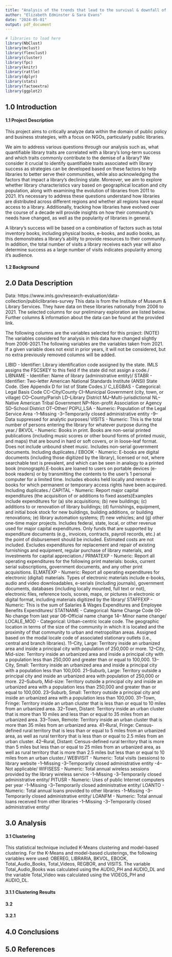 ```yaml
---
title: "Analysis of the trends that lead to the survival & downfall of American public libraries"
author: "Elizabeth Edminster & Sara Evans"
date: "2024-05-01"
output: pdf_document
---
```


```r
# libraries to load here
library(NbClust)
library(mclust)
library(flexclust)
library(cluster)
library(fpc)
library(knitr)
library(rattle)
library(dplyr)
library(stats)
library(factoextra)
library(ggplot2)

```

## 1.0 Introduction

#### 1.1 Project Description

This project aims to critically analyze data within the domain of public policy and business strategies, with a focus on NGOs, particularly public libraries. 

We aim to address various questions through our analysis such as, what quantifiable library traits are correlated with a library's long-term success and which traits commonly contribute to the demise of a library?  We consider it crucial to identify quantifiable traits associated with library success as strategies can be developed based on these factors to help libraries to better serve their communities, while also acknowledging the factors that impact a library's declining state. Moreover, we aim to explore whether library characteristics vary based on geographical location and city population, along with examining the evolution of libraries from 2011 to 2021. It's necessary to address these questions understand how libraries are distributed across different regions and whether all regions have equal access to a library. Additionally, tracking how libraries have evolved over the course of a decade will provide insights on how their community's needs have changed, as well as the popularity of libraries in general.

A library's success will be based on a combination of factors such as total inventory books, including physical books, e-books, and audio books, as this demonstrates a library's ability to provide resources to their community. In addition, the total number of visits a library receives each year will also determine success as a large number of visits indicates popularity among it's audience.
 
 
#### 1.2 Background
 
 




## 2.0 Data Description 

Data: https://www.imls.gov/research-evaluation/data-collection/publiclibraries-survey
This data is from the Institute of Museum & Library Services. They have data on these libraries nationally
from 2006 to 2021. The selected columns for our preliminary exploration are listed below. Further columns
& information about the data can be found at the provided link. 

The following columns are the variables selected for this project: (NOTE) The variables considered for analysis in this data have changed slightly from 2006-2021.The following variables are the variables taken from 2021. If a given variable does not exist in prior years, it will not be considered, but no extra previously removed columns will be added.

LIBID - Identifier: Library identification code assigned by the state. IMLS assigns the FSCSKEY to this field if the state did not assign a code./
LIBNAME - Identifier: Name of library (administrative entity)/
STABR - Identifier: Two-letter American National Standards Institute (ANSI) State Code. (See Appendix D for list of State Codes.)/
C_LEGBAS - Categorical: Legal Basis Code CC–City/County CI–Municipal Government (city, town, or village) CO–County/Parish LD–Library District MJ–Multi-jurisdictional NL–Native American Tribal Government NP–Non-profit Association or Agency SD–School District OT–Other/
POPU_LSA - Numeric: Population of the Legal Service Area -1–Missing -3–Temporarily closed administrative entity -9–Data suppressed for analytic purposes/
VISITS - Numeric: This is the total number of persons entering the library for whatever purpose during the year./
BKVOL - Numeric: Books in print. Books are non-serial printed publications (including music scores or other bound forms of printed music, and maps) that are bound in hard or soft covers, or in loose-leaf format. Does not include unbound sheet music. Includes non-serial government documents. Including duplicates./
EBOOK - Numeric: E-books are digital documents (including those digitized by the library), licensed or not, where searchable text is prevalent, and which can be seen in analogy to a printed book (monograph).E-books are loaned to users on portable devices (e-book readers) or by transmitting the contents to the user’s 1 personal computer for a limited time. Includes ebooks held locally and remote e-books for which permanent or temporary access rights have been acquired. Including duplicates./
CAPITAL - Numeric: Report major capital expenditures (the acquisition of or additions to fixed assets)Examples include expenditures for (a) site acquisitions; (b) new buildings; (c) additions to or renovation of library buildings; (d) furnishings, equipment, and initial book stock for new buildings, building additions, or building renovations; (e) library automation systems; (f) new vehicles; and (g) other one-time major projects. Includes federal, state, local, or other revenue used for major capital expenditures. Only funds that are supported by expenditure documents (e.g., invoices, contracts, payroll records, etc.) at the point of disbursement should be included. Estimated costs are not included. Excludes expenditures for replacement and repair of existing furnishings and equipment, regular purchase of library materials, and investments for capital appreciation./
PRMATEXP - Numeric: Report all operating expenditures for the following print materials: books, current serial subscriptions, government documents, and any other print acquisitions.
ELMATEXP - Numeric: Report all operating expenditures for electronic (digital) materials. Types of electronic materials include e-books, audio and video downloadables, e-serials (including journals), government documents, databases (including locally mounted, full text or not), electronic files, reference tools, scores, maps, or pictures in electronic or digital format, including materials digitized by the library/
STAFFEXP - Numeric: This is the sum of Salaries & Wages Expenditures and Employee Benefits Expenditures/
STATNAME - Categorical: Name Change Code 00–No change from last year 06–Official name change 14– Minor name change/
LOCALE_MOD - Categorical: Urban-centric locale code. The geographic location in terms of the size of the community in which it is located and the proximity of that community to urban and metropolitan areas. Assigned based on the modal locale code of associated stationary outlets (i.e., central and branch libraries). 11–City, Large: Territory inside an urbanized area and inside a principal city with population of 250,000 or more. 12–City, Mid-size: Territory inside an urbanized area and inside a principal city with a population less than 250,000 and greater than or equal to 100,000. 13–City, Small: Territory inside an urbanized area and inside a principal city with a population less than 100,000. 21–Suburb, Large: Territory outside a principal city and inside an urbanized area with population of 250,000 or more. 22–Suburb, Mid-size: Territory outside a principal city and inside an urbanized area with a population less than 250,000 and greater than or equal to 100,000. 23–Suburb, Small: Territory outside a principal city and inside an urbanized area with a population less than 100,000. 31–Town, Fringe: Territory inside an urban cluster that is less than or equal to 10 miles from an urbanized area. 32–Town, Distant: Territory inside an urban cluster that is more than 10 miles and less than or equal to 35 miles from an urbanized area. 33–Town, Remote: Territory inside an urban cluster that is more than 35 miles from an urbanized area. 41–Rural, Fringe: Census-defined rural territory that is less than or equal to 5 miles from an urbanized area, as well as rural territory that is less than or equal to 2.5 miles from an urban cluster. 42–Rural, Distant: Census-defined rural territory that is more than 5 miles but less than or equal to 25 miles from an urbanized area, as well as rural territory that is more than 2.5 miles but less than or equal to 10 miles from an urban cluster./
WEBVISIT - Numeric: Total visits (sessions) to library website -1–Missing -3–Temporarily closed administrative entity -4–Not applicable/
WIFISESS - Numeric: Total annual wireless sessions provided by the library wireless service -1–Missing -3–Temporarily closed administrative entity/
PITUSR - Numeric: Uses of public Internet computers per year -1–Missing -3–Temporarily closed administrative entity/
LOANTO - Numeric: Total annual loans provided to other libraries -1–Missing -3–Temporarily closed administrative entity/
LOANFM - Numeric: Total annual loans received from other libraries -1–Missing -3–Temporarily closed administrative entity/





## 3.0 Analysis 

#### 3.1 Clustering

This statistical technique included K-Means clustering and model-based clustering. For the K-Means and model-based clusterings, the following variables were used: OBEREG, LIBRARIA, BKVOL, EBOOK, Total_Audio_Books, Total_Videos, REGBOR, and VISITS. The variable Total_Audio_Books was calculated using the AUDIO_PH and AUDIO_DL and the variable Total_Video was calculated using the VIDEOS_PH and AUDIO_DL.




#### 3.1.1 Clustering Results




#### 3.2 




#### 3.2.1 





## 4.0 Conclusions

## 5.0 References 
